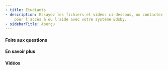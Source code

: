 ```yaml
---
- title: Étudiants
- description: Essayez les fichiers et vidéos ci-dessous, ou contactez votre école
    pour l'accès à ou l'aide avec votre système Edsby.
- sidebarTitle: Aperçu
---
```


#### Foire aux questions

<CardGroup cols={2}>
  <Card title="Comment se connecter à la plateforme Edsby" icon="right-to-bracket" iconType="solid" horizontal href="help/edsby-login" />

  <Card title="Choisir un mot de passe fort" icon="lock" iconType="solid" horizontal href="help/choosing-a-stronger-password" />

  <Card title="Synchronisation des calendriers Edsby" icon="calendar-days" iconType="solid" horizontal href="help/sync-edsby-calendars-outlook-google-calendar" />

  <Card title="Envoyer des messages avec Edsby" icon="message" iconType="solid" horizontal href="https://www.edsby.com/help/sending-messages-edsby/" />

  <Card title="Mettre à jour la photo de profil Edsby" icon="user" iconType="solid" horizontal href="https://www.edsby.com/help/update-edsby-profile-picture/" />

  <Card title="Réinitialiser ou choisir un nouveau mot de passe" icon="key" iconType="solid" horizontal href="https://www.edsby.com/help/choosing-a-new-password/" />

  <Card title="Connexion temporairement désactivée" icon="ban" iconType="solid" horizontal href="https://www.edsby.com/help/login-userid-temporarily-disabled/" />

  <Card title="Différences de notes sur le bulletin" icon="chart-line" iconType="solid" horizontal href="https://www.edsby.com/help/report-cards-grades-different-edsby-grades/" />

  <Card title="Changements de moyenne des notes" icon="calculator" iconType="solid" horizontal href="https://www.edsby.com/help/just-received-great-grade-assessment-overall-average-went-happened/" />

  <Card title="Notes manquantes dans Edsby" icon="question" iconType="solid" horizontal href="https://www.edsby.com/help/grades-disappeared-edsby/" />

  <Card title="Compatibilité des navigateurs" icon="globe" iconType="solid" horizontal href="https://www.edsby.com/help/edsby-browser-compatibility/" />
</CardGroup>

#### En savoir plus

<CardGroup cols={2}>
  <Card title="Guide de démarrage rapide mobile pour les étudiants" icon="mobile-screen" iconType="solid" horizontal href="https://www.edsby.com/help/navigating-edsby-app-students/" />

  <Card title="Guide de démarrage rapide du navigateur pour les étudiants" icon="desktop" iconType="solid" horizontal href="https://www.edsby.com/help/student-browser-quickstart/" />

  <Card title="À propos des classes - Mobile" icon="graduation-cap" iconType="solid" horizontal href="https://www.edsby.com/help/about-classes-mobile/" />

  <Card title="Groupes pour les étudiants" icon="users" iconType="solid" horizontal href="https://www.edsby.com/help/groups-for-students/" />

  <Card title="Écran d'accueil" icon="house" iconType="solid" horizontal href="https://www.edsby.com/help/home-screen/" />

  <Card title="Barre de navigation" icon="bars" iconType="solid" horizontal href="https://www.edsby.com/help/navigation-bar-2/" />

  <Card title="Flux d'actualités pour les étudiants" icon="newspaper" iconType="solid" horizontal href="https://www.edsby.com/help/news-river-for-students/" />

  <Card title="Notifications" icon="bell" iconType="solid" horizontal href="https://www.edsby.com/help/notifications-students-teachers/" />
</CardGroup>

#### Vidéos

<CardGroup cols={2}>
  <Card title="Aperçu d'Edsby pour les étudiants" horizontal href="https://www.edsby.com/help/student-overview-of-edsby/" img="https://www.edsby.com/wp-content/uploads/2021/03/edsby-groups-overview.jpg" />

  <Card title="Réorganisation des classes et des groupes" horizontal href="https://www.edsby.com/help/reordering-classes-and-groups/" img="https://www.edsby.com/wp-content/uploads/2021/03/edsby-groups-overview.jpg" />
</CardGroup>
